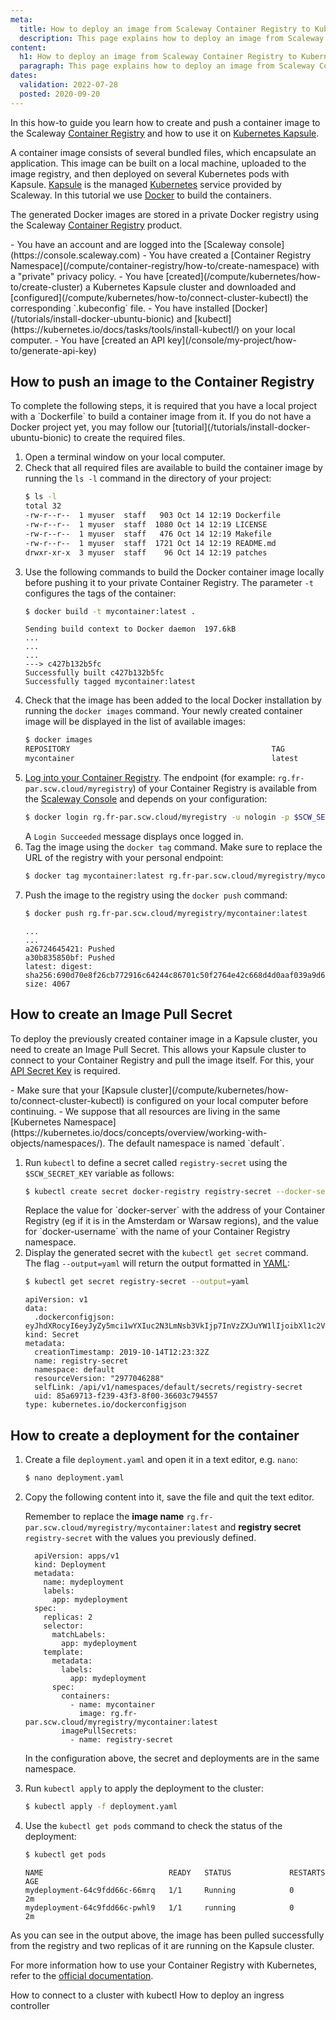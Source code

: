```yaml
---
meta:
  title: How to deploy an image from Scaleway Container Registry to Kubernetes Kapsule
  description: This page explains how to deploy an image from Scaleway Container Registry to Kubernetes Kapsule
content:
  h1: How to deploy an image from Scaleway Container Registry to Kubernetes Kapsule
  paragraph: This page explains how to deploy an image from Scaleway Container Registry to Kubernetes Kapsule
dates:
  validation: 2022-07-28
  posted: 2020-09-20
---
```


In this how-to guide you learn how to create and push a container image to the Scaleway [Container Registry](/compute/container-registry/concepts/#container-registry) and how to use it on [Kubernetes Kapsule](/compute/kubernetes/concepts#kubernetes-kapsule/).

A container image consists of several bundled files, which encapsulate an application. This image can be built on a local machine, uploaded to the image registry, and then deployed on several Kubernetes pods with Kapsule. [Kapsule](/compute/kubernetes/concepts#kubernetes-kapsule) is the managed [Kubernetes](https://www.kubernetes.io/) service provided by Scaleway. In this tutorial we use [Docker](https://www.docker.com/) to build the containers.

The generated Docker images are stored in a private Docker registry using the Scaleway [Container Registry](/compute/container-registry/concepts/#container-registry) product. 


<Message type="requirement">
  - You have an account and are logged into the [Scaleway console](https://console.scaleway.com) 
  - You have created a [Container Registry Namespace](/compute/container-registry/how-to/create-namespace) with a "private" privacy policy.
  - You have [created](/compute/kubernetes/how-to/create-cluster) a Kubernetes Kapsule cluster and downloaded and [configured](/compute/kubernetes/how-to/connect-cluster-kubectl) the corresponding `.kubeconfig` file.
  - You have installed [Docker](/tutorials/install-docker-ubuntu-bionic) and [kubectl](https://kubernetes.io/docs/tasks/tools/install-kubectl/) on your local computer.
  - You have [created an API key](/console/my-project/how-to/generate-api-key)
</Message>

## How to push an image to the Container Registry

<Message type="note">
  To complete the following steps, it is required that you have a local project with a `Dockerfile` to build a container image from it. If you do not have a Docker project yet, you may follow our [tutorial](/tutorials/install-docker-ubuntu-bionic) to create the required files.
</Message>


1. Open a terminal window on your local computer. 
2. Check that all required files are available to build the container image by running the `ls -l` command in the directory of your project:
    ```bash
    $ ls -l
    total 32
    -rw-r--r--  1 myuser  staff   903 Oct 14 12:19 Dockerfile
    -rw-r--r--  1 myuser  staff  1080 Oct 14 12:19 LICENSE
    -rw-r--r--  1 myuser  staff   476 Oct 14 12:19 Makefile
    -rw-r--r--  1 myuser  staff  1721 Oct 14 12:19 README.md
    drwxr-xr-x  3 myuser  staff    96 Oct 14 12:19 patches
    ```
3. Use the following commands to build the Docker container image locally before pushing it to your private Container Registry. The parameter `-t` configures the tags of the container:
    ```bash
    $ docker build -t mycontainer:latest .
    ```
    ```
    Sending build context to Docker daemon  197.6kB
    ...
    ...
    ...
    ---> c427b132b5fc
    Successfully built c427b132b5fc
    Successfully tagged mycontainer:latest
    ```
4. Check that the image has been added to the local Docker installation by running the `docker images` command. Your newly created container image will be displayed in the list of available images:
    ```bash
    $ docker images
    REPOSITORY                                             TAG                 IMAGE ID            CREATED             SIZE
    mycontainer                                            latest              c427b132b5fc        22 minutes ago      1.24GB
    ```
5. [Log into your Container Registry](/compute/container-registry/how-to/connect-docker-cli). The endpoint (for example: `rg.fr-par.scw.cloud/myregistry`) of your Container Registry is available from the [Scaleway Console](https://console.scaleway.com/registry/namespaces) and depends on your configuration:
    ```bash
    $ docker login rg.fr-par.scw.cloud/myregistry -u nologin -p $SCW_SECRET_KEY
    ```
    A `Login Succeeded` message displays once logged in.
6. Tag the image using the `docker tag` command. Make sure to replace the URL of the registry with your personal endpoint:
    ```bash
    $ docker tag mycontainer:latest rg.fr-par.scw.cloud/myregistry/mycontainer:latest
    ```
7. Push the image to the registry using the `docker push` command:
    ```bash
    $ docker push rg.fr-par.scw.cloud/myregistry/mycontainer:latest
    ```
    ```
    ...
    ...
    a26724645421: Pushed
    a30b835850bf: Pushed
    latest: digest: sha256:690d70e8f26cb772916c64244c86701c50f2764e42c668d4d0aaf039a9d62b47 size: 4067
    ```

## How to create an Image Pull Secret

To deploy the previously created container image in a Kapsule cluster, you need to create an Image Pull Secret. This allows your Kapsule cluster to connect to your Container Registry and pull the image itself. For this, your [API Secret Key](/console/my-project/how-to/generate-api-key) is required.

<Message type="note">
  - Make sure that your [Kapsule cluster](/compute/kubernetes/how-to/connect-cluster-kubectl) is configured on your local computer before continuing.  
  - We suppose that all resources are living in the same [Kubernetes Namespace](https://kubernetes.io/docs/concepts/overview/working-with-objects/namespaces/). The default namespace is named `default`.
</Message>

1. Run `kubectl` to define a secret called `registry-secret` using the `$SCW_SECRET_KEY` variable as follows:
    ```bash
    $ kubectl create secret docker-registry registry-secret --docker-server=rg.fr-par.scw.cloud --docker-username=my-registry-namespace --docker-password=$SCW_SECRET_KEY
    ```
    <Message type="important">
      Replace the value for `docker-server` with the address of your Container Registry (eg if it is in the Amsterdam or Warsaw regions), and the value for `docker-username` with the name of your Container Registry namespace.
    </Message>
2. Display the generated secret with the `kubectl get secret` command. The flag `--output=yaml` will return the output formatted in [YAML](https://yaml.org/):
    ```bash
    $ kubectl get secret registry-secret --output=yaml
    ```
    ```
    apiVersion: v1
    data:
      .dockerconfigjson: eyJhdXRocyI6eyJyZy5mci1wYXIuc2N3LmNsb3VkIjp7InVzZXJuYW1lIjoibXl1c2VyIiwicGFzc3dvcmQiOiJkYTI0N2E0Yi1hZDk4LTQ2NGYtOTdhYy1hOGIwNTZmYjU2NWYiLCJlbWFpbCI6Im15QGVtYWlsLmNvbSIsImF1dGgiOiJiWGwxYzJWeU9tUmhNalEzWVRSaUxXRmtPVGd0TkRZMFppMDVOMkZqTFdFNFlqQTFObVppTlRZMVpnPT0ifX19
    kind: Secret
    metadata:
      creationTimestamp: 2019-10-14T12:23:32Z
      name: registry-secret
      namespace: default
      resourceVersion: "2977046288"
      selfLink: /api/v1/namespaces/default/secrets/registry-secret
      uid: 85a69713-f239-43f3-8f00-36603c794557
    type: kubernetes.io/dockerconfigjson
    ```

## How to create a deployment for the container

1. Create a file `deployment.yaml` and open it in a text editor, e.g. `nano`:
    ```bash
    $ nano deployment.yaml
    ```
2. Copy the following content into it, save the file and quit the text editor.  

    Remember to replace the **image name** `rg.fr-par.scw.cloud/myregistry/mycontainer:latest` and **registry secret** `registry-secret` with the values you previously defined.
      
    ```
      apiVersion: apps/v1
      kind: Deployment
      metadata:
        name: mydeployment
        labels:
          app: mydeployment
      spec:
        replicas: 2
        selector:
          matchLabels:
            app: mydeployment
        template:
          metadata:
            labels:
              app: mydeployment
          spec:
            containers:
              - name: mycontainer
                image: rg.fr-par.scw.cloud/myregistry/mycontainer:latest
            imagePullSecrets:
              - name: registry-secret
    ```

    <Message type="note">
      In the configuration above, the secret and deployments are in the same namespace.
    </Message>
3. Run `kubectl apply` to apply the deployment to the cluster:
    ```bash
    $ kubectl apply -f deployment.yaml
    ```
4. Use the `kubectl get pods` command to check the status of the deployment:
    ```bash
    $ kubectl get pods
    ```

    ```
    NAME                            READY   STATUS             RESTARTS   AGE
    mydeployment-64c9fdd66c-66mrq   1/1     Running            0          2m
    mydeployment-64c9fdd66c-pwhl9   1/1     running            0          2m
    ```

As you can see in the output above, the image has been pulled successfully from the registry and two replicas of it are running on the Kapsule cluster.

For more information how to use your Container Registry with Kubernetes, refer to the [official documentation](https://kubernetes.io/docs/tasks/configure-pod-container/pull-image-private-registry/).


<Navigation title="See Also">
  <PreviousButton to="/compute/kubernetes/how-to/connect-cluster-kubectl/">How to connect to a cluster with kubectl</PreviousButton>
  <NextButton to="/compute/kubernetes/how-to/deploy-ingress-controller/">How to deploy an ingress controller</NextButton>
</Navigation>
